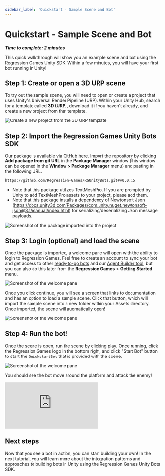 ```yaml
---
sidebar_label: 'Quickstart - Sample Scene and Bot'
---
```


# Quickstart - Sample Scene and Bot

**_Time to complete: 2 minutes_**

This quick walkthrough will show you an example scene and bot using the Regression Games Unity SDK. Within a few minutes,
you will have your first bot running in Unity!


## Step 1: Create or open a 3D URP scene

To try out the sample scene, you will need to open or create a project that uses Unity's Universal Render Pipeline (URP).
Within your Unity Hub, search for a template called **3D (URP)**, download it if you haven't already, and create a new
project from that template.

![Create a new project from the 3D URP template](./quickstart_images/urp.png)

## Step 2: Import the Regression Games Unity Bots SDK

Our package is available via GitHub [here](https://github.com/Regression-Games/RGUnityBots). Import the repository by 
clicking **Add package from git URL** in the **Package Manager** window (this window can be opened
in the **Window > Package Manager** menu) and pasting in the following URL.

```
https://github.com/Regression-Games/RGUnityBots.git#v0.0.15
```

- Note that this package utilizes TextMeshPro.  If you are prompted by Unity to add TextMeshPro assets to your project, please add them.
- Note that this package installs a dependency of Newtonsoft Json (https://docs.unity3d.com/Packages/com.unity.nuget.newtonsoft-json@3.1/manual/index.html) for serializing/deserializing Json message payloads.

![Screenshot of the package imported into the project](./first_bot_tutorial_images/tutorial_1_package.png)

## Step 3: Login (optional) and load the scene

Once the package is imported, a welcome pane will open with the ability to login to Regression Games. Feel free to create
an account to sync your bot and get access to other [ready-to-go bots](/studios/platform_features/marketplace) and our 
[Agent Builder tool](/players/creating-bots/agent-builder), but you can also do this later from the
**Regression Games** > **Getting Started** menu.

![Screenshot of the welcome pane](./quickstart_images/signin.png)

Once you click continue, you will see a screen that links to documentation and has an option to load a sample scene. Click
that button, which will import the sample scene into a new folder within your Assets directory. Once imported, the scene
will auomatically open!

![Screenshot of the welcome pane](./quickstart_images/welcome.png)

## Step 4: Run the bot!

Once the scene is open, run the scene by clicking play. Once running, click the Regression Games logo in the bottom right,
and click "Start Bot" button to start the `QuickstartBot` that is provided with the scene. 

![Screenshot of the welcome pane](./quickstart_images/overlay.png)

You should see the bot move around the platform and attack the enemy!

<div style={{position: "relative", paddingBottom: "50.40485829959515%", height: 0}}><iframe src="https://www.loom.com/embed/c4a31389df6742ba9320bf7dc0e91739?sid=336eaf3b-208c-4ea3-a0b3-c6ad3d2d2cee" frameborder="0" webkitallowfullscreen mozallowfullscreen allowfullscreen style={{position: "absolute", top: 0, left: 0, width: "100%", height: "100%"}}></iframe></div>

## Next steps

Now that you see a bot in action, you can start building your own! In the next tutorial, you will learn more about the
integration patterns and approaches to building bots in Unity using the Regression Games Unity Bots SDK.
